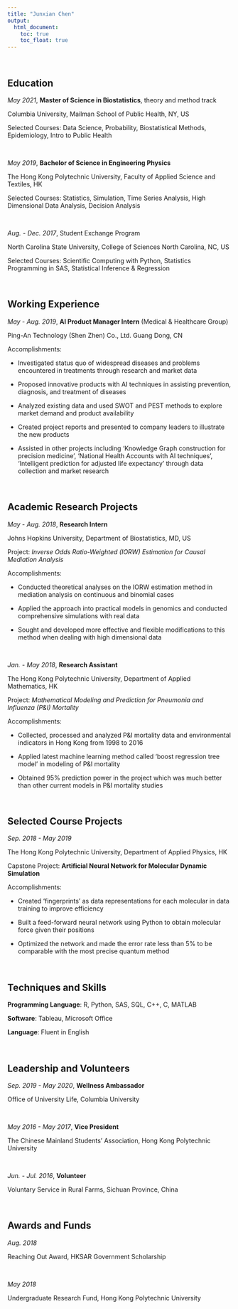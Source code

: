 ```yaml
---
title: "Junxian Chen"
output: 
  html_document:
    toc: true
    toc_float: true
---
```


<br/>

## Education

*May 2021*, **Master of Science in Biostatistics**, theory and method track

Columbia University, Mailman School of Public Health, NY, US

Selected Courses: Data Science, Probability, Biostatistical Methods, Epidemiology, Intro to Public Health

<br/>

*May 2019*, **Bachelor of Science in Engineering Physics**

The Hong Kong Polytechnic University, Faculty of Applied Science and Textiles, HK

Selected Courses: Statistics, Simulation, Time Series Analysis, High Dimensional Data Analysis, Decision Analysis

<br/>

*Aug. - Dec. 2017*, Student Exchange Program

North Carolina State University, College of Sciences North Carolina, NC, US 

Selected Courses: Scientific Computing with Python, Statistics Programming in SAS, Statistical Inference & Regression

<br/>

## Working Experience 

*May - Aug. 2019*, **AI Product Manager Intern** (Medical & Healthcare Group) 

Ping-An Technology (Shen Zhen) Co., Ltd. Guang Dong, CN 

Accomplishments:

* Investigated status quo of widespread diseases and problems encountered in treatments through research and market data

* Proposed innovative products with AI techniques in assisting prevention, diagnosis, and treatment of diseases

* Analyzed existing data and used SWOT and PEST methods to explore market demand and product availability

* Created project reports and presented to company leaders to illustrate the new products

* Assisted in other projects including ‘Knowledge Graph construction for precision medicine’, ‘National Health Accounts with AI techniques’, ‘Intelligent prediction for adjusted life expectancy’ through data collection and market research

<br/>

## Academic Research Projects

*May - Aug. 2018*, **Research Intern** 

Johns Hopkins University, Department of Biostatistics, MD, US 

Project: *Inverse Odds Ratio-Weighted (IORW) Estimation for Causal Mediation Analysis*

Accomplishments:

* Conducted theoretical analyses on the IORW estimation method in mediation analysis on continuous and binomial cases 

* Applied the approach into practical models in genomics and conducted comprehensive simulations with real data

* Sought and developed more effective and flexible modifications to this method when dealing with high dimensional data 

<br/>

*Jan. - May 2018*, **Research Assistant**

The Hong Kong Polytechnic University, Department of Applied Mathematics, HK 

Project: *Mathematical Modeling and Prediction for Pneumonia and Influenza (P&I) Mortality*

Accomplishments:

* Collected, processed and analyzed P&I mortality data and environmental indicators in Hong Kong from 1998 to 2016

* Applied latest machine learning method called ‘boost regression tree model’ in modeling of P&I mortality

* Obtained 95% prediction power in the project which was much better than other current models in P&I mortality studies

<br/>

## Selected Course Projects

*Sep. 2018 - May 2019*

The Hong Kong Polytechnic University, Department of Applied Physics, HK

Capstone Project: **Artificial Neural Network for Molecular Dynamic Simulation**

Accomplishments:

* Created ‘fingerprints’ as data representations for each molecular in data training to improve efficiency

* Built a feed-forward neural network using Python to obtain molecular force given their positions

* Optimized the network and made the error rate less than 5% to be comparable with the most precise quantum method

<br/>

## Techniques and Skills

**Programming Language**: R, Python, SAS, SQL, C++, C, MATLAB 

**Software**: Tableau, Microsoft Office

**Language**: Fluent in English

<br/>

## Leadership and Volunteers

*Sep. 2019 - May 2020*, **Wellness Ambassador**

Office of University Life, Columbia University

<br/>

*May 2016 - May 2017*, **Vice President**

The Chinese Mainland Students’ Association, Hong Kong Polytechnic University 

<br/>

*Jun. - Jul. 2016*, **Volunteer**

Voluntary Service in Rural Farms, Sichuan Province, China

<br/>

## Awards and Funds

*Aug. 2018*

Reaching Out Award, HKSAR Government Scholarship

<br/>

*May 2018*

Undergraduate Research Fund, Hong Kong Polytechnic University
